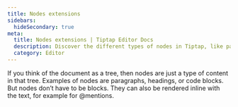 ```yaml
---
title: Nodes extensions
sidebars:
  hideSecondary: true
meta:
  title: Nodes extensions | Tiptap Editor Docs
  description: Discover the different types of nodes in Tiptap, like paragraphs, headings, code blocks, and more. Learn more in our docs!
  category: Editor
---
```



If you think of the document as a tree, then nodes are just a type of content in that tree. Examples of nodes are paragraphs, headings, or code blocks. But nodes don’t have to be blocks. They can also be rendered inline with the text, for example for @mentions.

<Extensions version="2.x" path="editor/extensions" subpath="/nodes" hideVersion />
